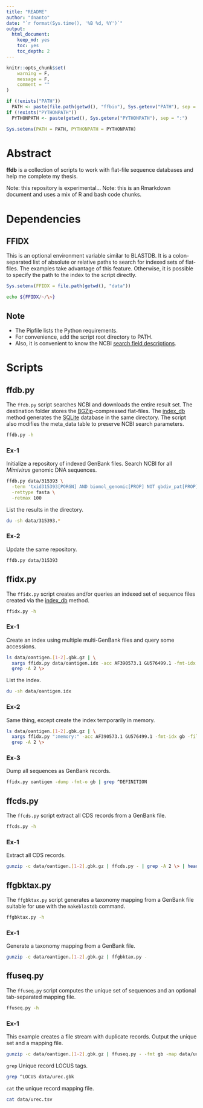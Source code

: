 ```yaml
---
title: "README"
author: "dnanto"
date: "`r format(Sys.time(), '%B %d, %Y')`"
output: 
  html_document: 
    keep_md: yes
    toc: yes
    toc_depth: 2
---
```


```r
knitr::opts_chunk$set(
	warning = F,
	message = F,
	comment = ""
)

if (!exists("PATH")) 
  PATH <- paste(file.path(getwd(), "ffbio"), Sys.getenv("PATH"), sep = ":")
if (!exists("PYTHONPATH")) 
  PYTHONPATH <- paste(getwd(), Sys.getenv("PYTHONPATH"), sep = ":")

Sys.setenv(PATH = PATH, PYTHONPATH = PYTHONPATH)
```

# Abstract

**ffdb** is a collection of scripts to work with flat-file sequence databases and help me complete my thesis.

Note: this repository is experimental...
Note: this is an Rmarkdown document and uses a mix of R and bash code chunks.

# Dependencies

## FFIDX

This is an optional environment variable similar to BLASTDB. It is a colon-separated list of absolute or relative paths to search for indexed sets of flat-files. The examples take advantage of this feature. Otherwise, it is possible to specify the path to the index to the script directly.

```r
Sys.setenv(FFIDX = file.path(getwd(), "data"))
```

```bash
echo ${FFIDX/~/\~}
```

## Note

* The Pipfile lists the Python requirements.
* For convenience, add the script root directory to PATH.
* Also, it is convenient to know the NCBI [search field descriptions](https://www.ncbi.nlm.nih.gov/books/NBK49540/).

# Scripts

## ffdb.py

The ```ffdb.py``` script searches NCBI and downloads the entire result set. The destination folder stores the [BGZip](http://www.htslib.org/doc/bgzip.html)-compressed flat-files. The [index_db](https://biopython.org/DIST/docs/api/Bio.SeqIO-module.html#index_db) method generates the [SQLite](https://www.sqlite.org/index.html) database in the same directory. The script also modifies the meta_data table to preserve NCBI search parameters.

```bash
ffdb.py -h
```

### Ex-1

Initialize a repository of indexed GenBank files. Search NCBI for all *Mimivirus* genomic DNA sequences.

```bash
ffdb.py data/315393 \
  -term 'txid315393[PORGN] AND biomol_genomic[PROP] NOT gbdiv_pat[PROP] NOT gbdiv_syn[PROP] NOT WGS[KYWD]' \
  -rettype fasta \
  -retmax 100
```

List the results in the directory.

```bash
du -sh data/315393.*
```

### Ex-2

Update the same repository.

```bash
ffdb.py data/315393
```

## ffidx.py

The ```ffidx.py``` script creates and/or queries an indexed set of sequence files created via the [index_db](https://biopython.org/DIST/docs/api/Bio.SeqIO-module.html#index_db) method.

```bash
ffidx.py -h
```

### Ex-1

Create an index using multiple multi-GenBank files and query some accessions.

```bash
ls data/oantigen.[1-2].gbk.gz | \
  xargs ffidx.py data/oantigen.idx -acc AF390573.1 GU576499.1 -fmt-idx gb -filenames | \
  grep -A 2 \>
```

List the index.

```bash
du -sh data/oantigen.idx
```

### Ex-2

Same thing, except create the index temporarily in memory.

```bash
ls data/oantigen.[1-2].gbk.gz | \
  xargs ffidx.py ":memory:" -acc AF390573.1 GU576499.1 -fmt-idx gb -filenames | \
  grep -A 2 \>
```

### Ex-3

Dump all sequences as GenBank records.

```bash
ffidx.py oantigen -dump -fmt-o gb | grep ^DEFINITION
```

## ffcds.py

The ```ffcds.py``` script extract all CDS records from a GenBank file.

```bash
ffcds.py -h
```

### Ex-1

Extract all CDS records.

```bash
gunzip -c data/oantigen.[1-2].gbk.gz | ffcds.py - | grep -A 2 \> | head
```

## ffgbktax.py

The ```ffgbktax.py``` script generates a taxonomy mapping from a GenBank file suitable for use with the ```makeblastdb``` command.

```bash
ffgbktax.py -h
```

### Ex-1

Generate a taxonomy mapping from a GenBank file.

```bash
gunzip -c data/oantigen.[1-2].gbk.gz | ffgbktax.py - 
```

## ffuseq.py

The ```ffuseq.py``` script computes the unique set of sequences and an optional tab-separated mapping file.

```bash
ffuseq.py -h
```

### Ex-1

This example creates a file stream with duplicate records. Output the unique set and a mapping file.

```bash
gunzip -c data/oantigen.[1-2].gbk.gz | ffuseq.py - -fmt gb -map data/urec.tsv > data/urec.gbk
```

```grep``` Unique record LOCUS tags.

```bash
grep ^LOCUS data/urec.gbk
```

```cat``` the unique record mapping file.

```bash
cat data/urec.tsv
```

